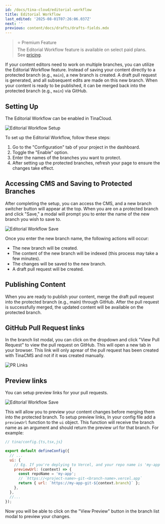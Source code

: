 ```yaml
---
id: /docs/tina-cloud/editorial-workflow
title: Editorial Workflow
last_edited: '2025-08-01T07:26:06.037Z'
next: ''
previous: content/docs/drafts/drafts-fields.mdx
---
```


<Youtube embedSrc="https://www.youtube.com/embed/gYukiULGqGc" />

> ⭐ Premium Feature\
> The Editorial Workflow feature is available on select paid plans. \
> See [pricing](https://tina.io/pricing).

If your content editors need to work on multiple branches, you can utilize the Editorial Workflow feature. Instead of saving your content directly to a protected branch (e.g., `main`), a new branch is created. A draft pull request is generated, and all subsequent edits are made on this new branch. When your content is ready to be published, it can be merged back into the protected branch (e.g., `main`) via GitHub.

## Setting Up

The Editorial Workflow can be enabled in TinaCloud.

![Editorial Workflow Setup](/img/blog/editorial-workflow/enable-editorial-workflow.png)

To set up the Editorial Workflow, follow these steps:

1. Go to the "Configuration" tab of your project in the dashboard.
2. Toggle the "Enable" option.
3. Enter the names of the branches you want to protect.
4. After setting up the protected branches, refresh your page to ensure the changes take effect.

## Accessing CMS and Saving to Protected Branches

After completing the setup, you can access the CMS, and a new branch switcher button will appear at the top. When you are on a protected branch and click "Save," a modal will prompt you to enter the name of the new branch you wish to save to.

![Editorial Workflow Save](/img/blog/introducing-editorial-workflow-features-for-your-team/create-branch_bgpgwn.png)

Once you enter the new branch name, the following actions will occur:

* The new branch will be created.
* The content of the new branch will be indexed (this process may take a few minutes).
* The changes will be saved to the new branch.
* A draft pull request will be created.

## Publishing Content

When you are ready to publish your content, merge the draft pull request into the protected branch (e.g., main) through GitHub. After the pull request is successfully merged, the updated content will be available on the protected branch.

## GitHub Pull Request links

In the branch list modal, you can click on the dropdown and click "View Pull Request" to view the pull request on GitHub. This will open a new tab in your browser. This link will only aprear of the pull request has been created with TinaCMS and not if it was created manually.

![PR Links](/img/docs/editorial-workflow/preview-link.png)

## Preview links

You can setup preview links for your pull requests.

![Editorial Workflow Save](/img/blog/editorial-workflow/share-btn_xvmxii.png)

This will allow you to preview your content changes before merging them into the protected branch. To setup preview links, In your config file add a `previewUrl` function to the `ui` object. This function will receive the branch name as an argument and should return the preview url for that branch. For example:

```js
// tina/config.{ts,tsx,js}

export default defineConfig({
  // ...
  ui: {
    // Eg. If you're deplying to Vercel, and your repo name is 'my-app', Vercel's preview URL would be based on the branch:
    previewUrl: (context) => {
      const repoName = 'my-app';
      // `https://<project-name>-git-<branch-name>.vercel.app`
      return { url: `https://my-app-git-${context.branch}` };
    },
  },
  //...
});
```

Now you will be able to click on the "View Preview" button in the branch list modal to preview your changes.
